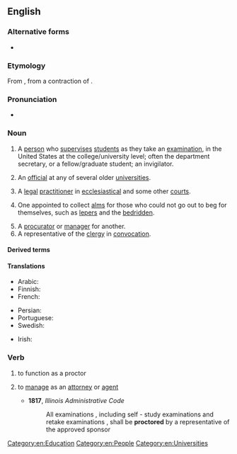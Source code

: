 {{also|Proctor}}
==English==
{{wikipedia}}

===Alternative forms===
* {{alter|en|proctour||obsolete}}

===Etymology===
From {{inh|en|enm|proctour}}, from a contraction of {{m|en|procurator}}.

===Pronunciation===
* {{IPA|en|/ˈpɹɒktə(ɹ)/}}

===Noun===
{{en-noun}}

# {{lb|en|US}} A [[person]] who [[supervise]]s [[student]]s as they take an [[examination]], in the United States at the college/university level; often the department secretary, or a fellow/graduate student; an invigilator.
#: {{syn|en|invigilator}}
# {{lb|en|UK}} An [[official]] at any of several older [[university|universities]].
# {{lb|en|British|legal}} A [[legal]] [[practitioner]] in [[ecclesiastical]] and some other [[court]]s.
# {{lb|en|obsolete}} One appointed to collect [[alms]] for those who could not go out to beg for themselves, such as [[leper]]s and the [[bedridden]].
# A [[procurator]] or [[manager]] for another.
# A representative of the [[clergy]] in [[convocation]].

====Derived terms====
{{der2|en
|proctorial
|proctorship}}

====Translations====
{{trans-top|person who supervises students as they take an examination}}
* Arabic: {{t|ar|مُرَاقِب|m}}
* Finnish: {{t+|fi|valvoja}}
* French: {{t+|fr|surveillant}}
{{trans-mid}}
* Persian: {{t+|fa|مراقب|tr=morâgeb}}
* Portuguese: {{t+|pt|fiscal}}
* Swedish: {{t+|sv|tentamensvakt|c}}
{{trans-bottom}}

{{trans-top|UK university official}}
{{trans-mid}}
{{trans-bottom}}

{{trans-top|legal practitioner}}
{{trans-mid}}
{{trans-bottom}}

{{checktrans-top|}}
* Irish: {{t-check|ga|prócadóir|m}}
{{trans-mid}}
{{trans-bottom}}

===Verb===
{{en-verb}}

# {{lb|en|US}} to function as a proctor
# {{lb|en|transitive}} to [[manage]] as an [[attorney]] or [[agent]]
#* '''1817''', ''Illinois Administrative Code''
#*:All examinations , including self - study examinations and retake examinations , shall be '''proctored''' by a representative of the approved sponsor

[[Category:en:Education]]
[[Category:en:People]]
[[Category:en:Universities]]